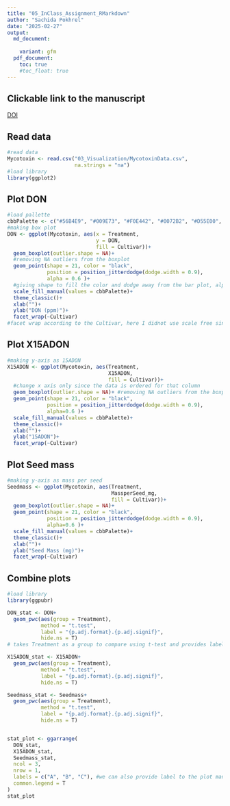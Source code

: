 ```yaml
---
title: "05_InClass_Assignment_RMarkdown"
author: "Sachida Pokhrel"
date: "2025-02-27"
output: 
  md_document:
    
    variant: gfm
  pdf_document:
    toc: true
    #toc_float: true
---
```


## Clickable link to the manuscript
[DOI](https://doi.org/10.1094/PDIS-06-21-1253-RE)

## Read data
```r
#read data
Mycotoxin <- read.csv("03_Visualization/MycotoxinData.csv",
                      na.strings = "na")
#load library
library(ggplot2)
```

## Plot DON
```r
#load pallette
cbbPalette <- c("#56B4E9", "#009E73", "#F0E442", "#0072B2", "#D55E00", "#CC79A7")
#making box plot
DON <- ggplot(Mycotoxin, aes(x = Treatment, 
                             y = DON, 
                             fill = Cultivar))+
  geom_boxplot(outlier.shape = NA)+
  #removing NA outliers from the boxplot
  geom_point(shape = 21, color = "black", 
             position = position_jitterdodge(dodge.width = 0.9),
             alpha = 0.6 )+ 
  #giving shape to fill the color and dodge away from the bar plot, alpha value provides transparency to the points
  scale_fill_manual(values = cbbPalette)+
  theme_classic()+
  xlab("")+
  ylab("DON (ppm)")+
  facet_wrap(~Cultivar)
#facet wrap according to the Cultivar, here I didnot use scale free since all all the plot space is used.
```
## Plot X15ADON
```r
#making y-axis as 15ADON 
X15ADON <- ggplot(Mycotoxin, aes(Treatment, 
                                 X15ADON, 
                                 fill = Cultivar))+
  #change x axis only since the data is ordered for that column
  geom_boxplot(outlier.shape = NA)+ #removing NA outliers from the boxplot
  geom_point(shape = 21, color = "black",
             position = position_jitterdodge(dodge.width = 0.9), 
             alpha=0.6 )+ 
  scale_fill_manual(values = cbbPalette)+
  theme_classic()+
  xlab("")+
  ylab("15ADON")+
  facet_wrap(~Cultivar)
```

## Plot Seed mass
```r
#making y-axis as mass per seed
Seedmass <- ggplot(Mycotoxin, aes(Treatment,
                                  MassperSeed_mg,
                                  fill = Cultivar))+ 
  geom_boxplot(outlier.shape = NA)+
  geom_point(shape = 21, color = "black", 
             position = position_jitterdodge(dodge.width = 0.9),
             alpha=0.6 )+
  scale_fill_manual(values = cbbPalette)+
  theme_classic()+
  xlab("")+
  ylab("Seed Mass (mg)")+
  facet_wrap(~Cultivar)
```

## Combine plots
```r
#load library 
library(ggpubr)

DON_stat <- DON+
  geom_pwc(aes(group = Treatment),
           method = "t.test", 
           label = "{p.adj.format}.{p.adj.signif}",
           hide.ns = T)
# takes Treatment as a group to compare using t-test and provides label for p-adjusted value and significance. It was looking busy so I removes the ns using hide.ns

X15ADON_stat <- X15ADON+
  geom_pwc(aes(group = Treatment),
           method = "t.test",
           label = "{p.adj.format}.{p.adj.signif}", 
           hide.ns = T)

Seedmass_stat <- Seedmass+
  geom_pwc(aes(group = Treatment), 
           method = "t.test", 
           label = "{p.adj.format}.{p.adj.signif}", 
           hide.ns = T)


stat_plot <- ggarrange(
  DON_stat,
  X15ADON_stat,
  Seedmass_stat,
  ncol = 3,
  nrow = 1,
  labels = c("A", "B", "C"), #we can also provide label to the plot manually
  common.legend = T
)
stat_plot

```


